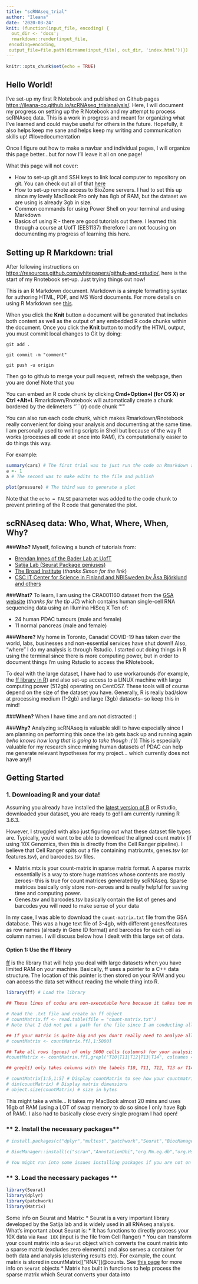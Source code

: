 ```yaml
---
title: "scRNAseq_trial"
author: "Ileana"
date: '2020-03-24'
knit: (function(input_file, encoding) {
  out_dir <- 'docs';
  rmarkdown::render(input_file,
 encoding=encoding,
 output_file=file.path(dirname(input_file), out_dir, 'index.html'))})
---
```


```r
knitr::opts_chunk$set(echo = TRUE)
```
## Hello World!

I've set-up my first R Notebook and published on Github pages <https://ileana-co.github.io/scRNAseq_trialanalysis/>. Here, I will document my progress on setting up the R Notebook and my attempt to process scRNAseq data. This is a work in progress and meant for organizing what I've learned and could maybe useful for others in the future. Hopefully, it also helps keep me sane and helps keep my writing and communication skills up! #Ilovedocumentation 

Once I figure out how to make a navbar and individual pages, I will organize this page better...but for now I'll leave it all on one page! 

What this page will not cover:

*   How to set-up git and SSH keys to link local computer to repository on git. You can check out all of that [here](https://help.github.com/en/github/getting-started-with-github)
*   How to set-up remote access to BioZone servers. I had to set this up since my lovely MacBook Pro only has 8gb of RAM, but the dataset we are using is already 3gb in size.
*   Common commands for using Power Shell on your terminal and using Markdown 
*   Basics of using R - there are good tutorials out there. I learned this through a course at UofT (EES1137) therefore I am not focusing on documenting my progress of learning this here.

## Setting up R Markdown: trial

After following instructions on <https://resources.github.com/whitepapers/github-and-rstudio/>, here is the start of my Rnotebook set-up. Just trying things out now!

This is an R Markdown document. Markdown is a simple formatting syntax for authoring HTML, PDF, and MS Word documents. For more details on using R Markdown see [this](http://rmarkdown.rstudio.com).

When you click the **Knit** button a document will be generated that includes both content as well as the output of any embedded R code chunks within the document. Once you click the **Knit** button to modify the HTML output, you must commit local changes to Git by doing:

```
git add .

git commit -m "comment"

git push -u origin
```

Then go to github to merge your pull request, refresh the webpage, then you are done! Note that you 

You can embed an R code chunk by clicking **Cmd+Option+I (for OS X) or Ctrl +Alt+I**. Rmarkdown/Rnotebook will automatically create a chunk bordered by the delimeters "```{r} code chunk '''"

You can also run each code chunk, which makes Rmarkdown/Rnotebook really convenient for doing your analysis and documenting at the same time. I am personally used to writing scripts in Shell but because of the way R works (processes all code at once into RAM), it's computationally easier to do things this way.

For example:

```r
summary(cars) # The first trial was to just run the code on Rmarkdown and publish
a <- 1
a # The second was to make edits to the file and publish
```

```r
plot(pressure) # The third was to generate a plot 
```

Note that the `echo = FALSE` parameter was added to the code chunk to prevent printing of the R code that generated the plot.

## scRNAseq data: Who, What, Where, When, Why?

###**Who?** 
Myself, following a bunch of tutorials from:

*   [Brendan Innes of the Bader Lab at UofT](https://github.com/BaderLab/scRNAseqWorkflow)
*   [Satija Lab (Seurat Package geniuses)](https://satijalab.org/seurat/v3.1/pbmc3k_tutorial.html)
*   [The Broad Institute](https://broadinstitute.github.io/2019_scWorkshop/data-wrangling-scrnaseq.html#filtering-low-quality-cells) (*thanks Simon for the link*)
*   [CSC IT Center for Science in Finland and NBISweden by Åsa Björklund and others](https://nbisweden.github.io/excelerate-scRNAseq/session-qc/Quality_control.html)


###**What?** 
To learn, I am using the CRA001160 dataset from the [GSA website](https://bigd.big.ac.cn/search?dbId=gsa&q=CRA001160) (*thanks for the tip JC*) which contains human single-cell RNA sequencing data using an Illumina HiSeq X Ten of:

*   24 human PDAC tumours (male and female)
*   11 normal pancreas (male and female)

###**Where?** 
My home in Toronto, Canada! COVID-19 has taken over the world, labs, businesses and non-essential services have shut down!! Also, "where" I do my analysis is through Rstudio. I started out doing things in R using the terminal since there is more computing power, but in order to document things I'm using Rstudio to access the RNotebook. 

To deal with the large dataset, I have had to use workarounds (for example, the [ff library in R](https://rstudio-pubs-static.s3.amazonaws.com/72295_692737b667614d369bd87cb0f51c9a4b.html)) and  also set-up access to a LINUX machine with large computing power (512gb) operating on CentOS7. These tools will of course depend on the size of the dataset you have. Generally, R is really bad/slow at processing medium (1-2gb) and large (3gb) datasets-- so keep this in mind!

###**When?** 
When I have time and am not distracted :)

###**Why?** 
Analyzing scRNAseq is valuable skill to have especially since I am planning on performing this once the lab gets back up and running again (*who knows how long that is going to take though :( *)) This is especially valuable for my research since mining human datasets of PDAC can help me generate relevant hypotheses for my project... which currently does not have any!!

## Getting Started

### **1. Downloading R and your data!**

Assuming you already have installed the [latest version of R](https://www.r-project.org) or Rstudio, downloaded your dataset, you are ready to go! I am currently running R 3.6.3. 

However, I struggled with also just figuring out what these dataset file types are. Typically, you'd want to be able to download the aligned count matrix (if using 10X Genomics, then this is directly from the Cell Ranger pipeline). I believe that Cell Ranger spits out a file containing matrix.mtx, genes.tsv (or features.tsv), and barcodes.tsv files. 

*   Matrix.mtx is your count-matrix in sparse matrix format. A sparse matrix essentially is a way to store huge matrices whose contents are mostly zeroes- this is true for count matrices generated by scRNAseq. Sparse matrices basically only store non-zeroes and is really helpful for saving time and computing power. 
*   Genes.tsv and barcodes.tsv basically contain the list of genes and barcodes you will need to make sense of your data

In my case, I was able to download the `count-matrix.txt` file from the GSA database. This was a huge text file of 3-4gb, with different genes/features as row names (already in Gene ID format) and barcodes for each cell as column names. I will discuss below how I dealt with this large set of data.

#### Option 1: Use the ff library 
[ff](https://rstudio-pubs-static.s3.amazonaws.com/72295_692737b667614d369bd87cb0f51c9a4b.html) is the library that will help you deal with large datasets when you have limited RAM on your machine. Basically, ff uses a pointer to a C++ data structure. The location of this pointer is then stored on your RAM and you can access the data set without reading the whole thing into R.

```r

library(ff) # Load the library

## These lines of codes are non-executable here because it takes too much computing power. I have executed these elsewhere

# Read the .txt file and create an ff object
# countMatrix.ff <- read.table(file = "count-matrix.txt") 
# Note that I did not put a path for the file since I am conducting all of this in my current directory. If you are conducting it in another directory you would put (file = "~/ileana/...directory"), for example.

## If your matrix is quite big and you don't really need to analyze all the cells then you can subset your matrix. This makes life much easier. 
# countMatrix <- countMatrix.ff[,1:5000] 

## Take all rows (genes) of only 5000 cells (columns) for your analysis, for example OR use grepl to select certain columns of cells if they are named. 
#countMatrix <- countMatrix.ff[,grepl("T10|T11|T12|T13|T14", colnames = TRUE)] 

## grepl() only takes columns with the labels T10, T11, T12, T13 or T14, effectively subsetting the data. Not sure if this is the best strategy as if I say grepl("T1") then it takes any column with T1 so even T11,T12,T13... but I will stick with this for now

# countMatrix[1:5,1:5] # Display countMatrix to see how your countmatrix looks like
# dim(countMatrix) # Display matrix dimensions
# object.size(countMatrix) # size in bytes


```

This might take a while... It takes my MacBook almost 20 mins and uses 16gb of RAM (using a LOT of swap memory to do so since I only have 8gb of RAM). I also had to basically close every single program I had open! 


### ** 2. Install the necessary packages**
```r

# install.packages(c("dplyr","multest","patchwork","Seurat","BiocManager","devtools","Matrix", "ff"))

# BiocManager::install(c("scran","AnnotationDbi","org.Mm.eg.db","org.Hs.eg.db")) # org.Mm for mouse and org.Hs for human

# You might run into some issues installing packages if you are not on the latest version of R. It is best to update R before starting anything!

```

### ** 3. Load the necessary packages **
```r

library(Seurat)
library(dplyr)
library(patchwork)
library(Matrix)

```

Some info on Seurat and Matrix:
*   Seurat is a very important library developed by the Satija lab and is widely used in all RNAseq analysis. What's important about Seurat is:
  *   It has functions to directly process your 10X data via `Read 10X` (input is the file from Cell Ranger)
  *   You can transform your count matrix into a `Seurat` object which converts the count matrix into a sparse matrix (excludes zero elements) and also serves a container for both data and analysis (clustering results etc). For example, the count matrix is stored in countMatrix[["RNA"]]@counts. See [this page](https://github.com/satijalab/seurat/wiki) for more info on `Seurat` objects
*   Matrix has built in functions to help process the sparse matrix which Seurat converts your data into

